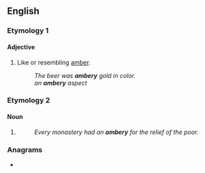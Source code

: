 ==English==

===Etymology 1===
{{suffix|en|amber|y}}

====Adjective====
{{en-adj}}

# Like or resembling [[amber]].
#: ''The beer was '''ambery''' gold in color.''
#: ''an '''ambery''' aspect''

===Etymology 2===

====Noun====
{{en-noun|amberies}}

# {{obsolete form of|ambry|lang=en}}
#: ''Every monastery had an '''ambery''' for the relief of the poor.''

===Anagrams===
* {{anagrams|en|a=abemry|Mabery|Mabrey}}